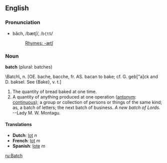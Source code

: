 ==English==
===Pronunciation===
*băch, /bætʃ/, /<tt>b{tS</tt>/
*:[[Rhymes:English:-ætʃ|Rhymes: -ætʃ]]

=== Noun ===
'''batch''' (plural: batches)

<nowiki>\Batch\,</nowiki> n. [OE. bache, bacche, fr. AS. bacan to bake; cf.
G. geb["a]ck and D. baksel. See {Bake}, v. t.]
#The quantity of bread baked at one time.
#A quantity of anything produced at one operation ([[antonym]]: [[continuous]]); a group or collection of persons or things of the same kind; as, a batch of letters; the next batch of business. ''A new batch of Lords.'' --Lady M. W. Montagu.

====Translations====
*'''Dutch''': [[lot]] ''n''
*'''French''': [[lot]] ''m''
*'''Spanish''': [[lote]] ''m''

[[ru:Batch]]